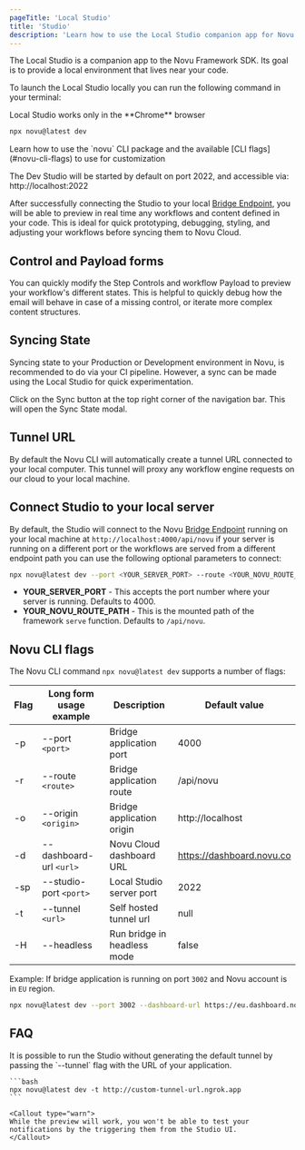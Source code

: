 ```yaml
---
pageTitle: 'Local Studio'
title: 'Studio'
description: 'Learn how to use the Local Studio companion app for Novu Framework SDK'
---
```



The Local Studio is a companion app to the Novu Framework SDK. Its goal is to provide a local environment that lives near your code.

To launch the Local Studio locally you can run the following command in your terminal:

<Callout type="warn">
  Local Studio works only in the **Chrome** browser
</Callout>

```bash
npx novu@latest dev
```

<Callout type="info">
  Learn how to use the `novu` CLI package and the available [CLI flags](#novu-cli-flags) to use for
  customization
</Callout>

The Dev Studio will be started by default on port 2022, and accessible via: http://localhost:2022

After successfully connecting the Studio to your local [Bridge Endpoint](/framework/endpoint), you will be able to preview in real time any workflows and content defined in your code. This is ideal for quick prototyping, debugging, styling, and adjusting your workflows before syncing them to Novu Cloud.

## Control and Payload forms

You can quickly modify the Step Controls and workflow Payload to preview your workflow's different states. This is helpful to quickly debug how the email will behave in case of a missing control, or iterate more complex content structures.

## Syncing State

Syncing state to your Production or Development environment in Novu, is recommended to do via your CI pipeline. However, a sync can be made using the Local Studio for quick experimentation.

Click on the Sync button at the top right corner of the navigation bar. This will open the Sync State modal.

## Tunnel URL

By default the Novu CLI will automatically create a tunnel URL connected to your local computer. This tunnel will proxy any workflow engine requests on our cloud to your local machine.

## Connect Studio to your local server

By default, the Studio will connect to the Novu [Bridge Endpoint](/framework/endpoint) running on your local machine at `http://localhost:4000/api/novu` if your server is running on a different port or the workflows are served from a different endpoint path you can use the following optional parameters to connect:

```bash
npx novu@latest dev --port <YOUR_SERVER_PORT> --route <YOUR_NOVU_ROUTE_PATH>
```

- **YOUR_SERVER_PORT** - This accepts the port number where your server is running. Defaults to 4000.
- **YOUR_NOVU_ROUTE_PATH** - This is the mounted path of the framework `serve` function. Defaults to `/api/novu`.

## Novu CLI flags

The Novu CLI command `npx novu@latest dev` supports a number of flags:

| Flag | Long form usage example | Description                 | Default value                |
| ---- | ----------------------- | --------------------------- | ---------------------------- |
| -p   | --port `<port>`         | Bridge application port     | 4000                         |
| -r   | --route `<route>`       | Bridge application route    | /api/novu                    |
| -o   | --origin `<origin>`     | Bridge application origin   | http://localhost             |
| -d   | --dashboard-url `<url>` | Novu Cloud dashboard URL    | https://dashboard.novu.co |
| -sp  | --studio-port `<port>`  | Local Studio server port    | 2022                         |
| -t   | --tunnel `<url>`        | Self hosted tunnel url      | null                         |
| -H   | --headless              | Run bridge in headless mode | false                        |

Example: If bridge application is running on port `3002` and Novu account is in `EU` region.

```bash
npx novu@latest dev --port 3002 --dashboard-url https://eu.dashboard.novu.co
```

## FAQ

<Accordions>
  <Accordion title="Running Studio without a tunnel">
    It is possible to run the Studio without generating the default tunnel by passing the `--tunnel` flag with the URL of your application.

    ```bash
    npx novu@latest dev -t http://custom-tunnel-url.ngrok.app
    ```

    <Callout type="warn">
    While the preview will work, you won't be able to test your notifications by the triggering them from the Studio UI.
    </Callout>

  </Accordion>
</Accordions>
